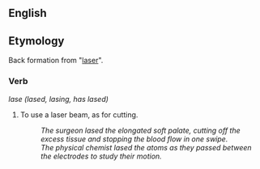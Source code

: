==English==

==Etymology==
Back formation from "[[laser]]".

===Verb===
''lase (lased, lasing, has lased)''

# To use a laser beam, as for cutting.
#: ''The surgeon lased the elongated soft palate, cutting off the excess tissue and stopping the blood flow in one swipe.''
#: ''The physical chemist lased the atoms as they passed between the electrodes to study their motion.''